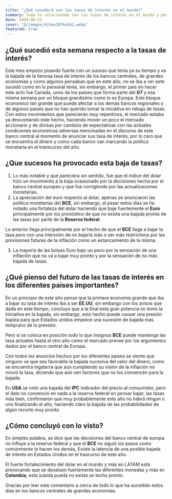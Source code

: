 ```yaml
---
title: "¿Qué sucederá con las tasas de interés en el mundo?"
summary: Todo lo relacionado con las tasas de interés en el mundo y perpectivas que se puede esperar en el futuro.
date: 2024-06-21
cover: "@/images/4jhau2076uhb1.webp"
featured: true
---
```


## ¿Qué sucedió esta semana respecto a la tasas de interés?

Este mes empezo pisando fuerte con un suceso que tenia ya su tiempo y es la bajada de la famosa tasa de interés de los bancos centrales,
de grandes economías y como algunos pensaban que en este año, no se iba a ver este sucedó como en lo personal tenia, sin embargo, el primer país en
hacer este acto fue Canada, unos de los paises que forma parte del **G7** y esa misma semana por un bloque grandisimo como lo es Europa.
Este bloque economico tan grande que puede afectar a los demás bancos regionales y de algunos paises que no han querido
tomar la iniciativa en rebaja de tasas. Con estos movimientos que parecieran muy repentinos, el mercado estaba ya
descontando este hecho, haciendo mover un poco el mercado accionario y de divisas por cambios de expectativas con las actuales
condiciones economicas adversas mencinadas en el discurso de este banco central al momento de anunciar sus tasa de interés, por lo caro que se encuentra el dinero y como cada banco van marcando la
política monetaria en el transcurso del año.

## ¿Que sucesos ha provocado esta baja de tasas?

1. Lo más notable y que pareciera sin sentido, fue que el indice del dolar hizo un movimiento a la baja ocasionado por la decisiones hecha por el banco central europeo y que fue corrigiendo por las actualizaciones monetarias.
2. La apreciación del euro respecto al dolar, apenas se anunciaron las política monetarias del **BCE**, sin embargo, al pasar estos días se ha notado una fortaleza
del dolar haciendo que baje fuertemente el **Euro** principalmente por los pronóstico de que no exista una bajada pronta de las tasas por parte de la **Reserva federal**.

Lo anterior llega principalmente por el hecho de que el **BCE** llega a bajar la tasa pero con una intensión de no bajarla más o ser más restrictivos
por las provisiones futuras de la inflación como un estancamiento de la misma.

3. La mayoría de las bolsas Euro bajo un poco por la sensación de una inflación que no va a bajar muy pronto y por la sensación de no más bajada de tasas.

## ¿Qué pienso del futuro de las tasas de interés en los diferentes paises importantes?

En un principio de este año pense que la primera economia grande que iba a bajar su tasa de interés iba a ser **EE.UU**, sin embargo con los avisos que dada en este tiempo,
concluyo que a la final esta gran potencia no tomo la iniciativa en la bajada, sin embargo, esto hecho puede causar una presión bajista para que Estados unidos
empiece una sucesión de bajada más temprano de lo previsto.

Pero si se coloca en posición todo lo que insignuo **BCE** puede mantenga las tasa actuales hasta el otro año como el mercado prevee por los argumentos dados por el banco central de Europa.

Con todos los anuncios hechos por los diferentes paises se siente que ninguno ve que sea favorable la bajada sucesiva del valor del dinero, como
se encuentra ingaterra que aún cumpliendo su visión de la inflación no movió la tasa, diciendo que aún ven factores que no los convencén para la bajada.

En **USA** se notó una bajada del **IPC** indicador del precio al consumidor, pero el dato no convenció en nada a la reserva federal en pensar bajar, 
las tasas más bien, confirmaron que muy probablemente este año no habrá ningun o uno finalizando el año, haciendo claro la bajada de las probabilidades
de algún recorte muy pronto.

## ¿Cómo concluyó con lo visto?

En simples palabra, se dice que las decisiones del banco central de europa no influye a la reserva federal y que el **BCE** no siguió los pasos como comúnmente 
lo hacen los demás, Existe la latencia de una posible bajada de interés en Estados Unidos en el trascurso de este año.

El fuerte fortalecimiento del dolar en el mundo y más en LATAM está provocando que se devaluen fuertemente las diferentes monedas y más en **Colombia**, esta subida pueda no exista
un techo pronto.

Gracias por leer este comentario a cerca de todo lo que ha sucedido estos días en los bancos centrales de grandes economías.